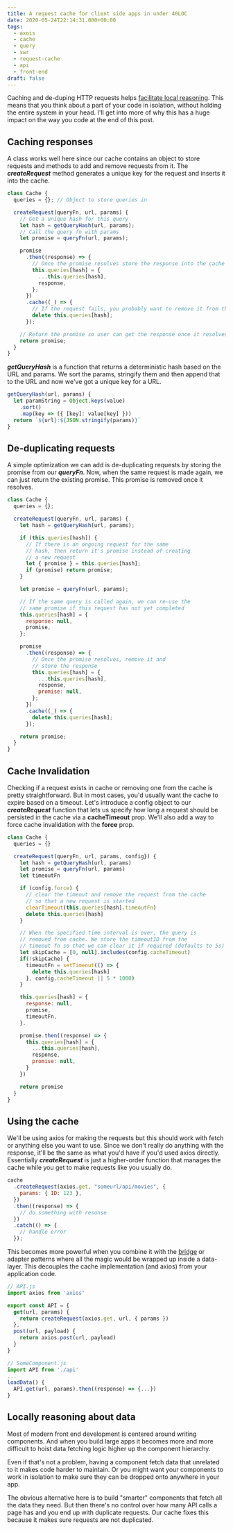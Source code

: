 ```yaml
---
title: A request cache for client side apps in under 40LOC
date: 2020-05-24T22:14:31.000+00:00
tags:
  - axois
  - cache
  - query
  - swr
  - request-cache
  - api
  - front-end
draft: false
---
```


Caching and de-duping HTTP requests helps [facilitate local reasoning](https://sophiebits.com/2020/01/01/fast-maintainable-db-patterns.html "Fast and maintainable patterns for fetching from a database - Sophie Alpert"). This means that you think about a part of your code in isolation, without holding the entire system in your head. I'll get into more of why this has a huge impact on the way you code at the end of this post.

## Caching responses

A class works well here since our cache contains an object to store requests and methods to add and remove requests from it. The **_createRequest_** method generates a unique key for the request and inserts it into the cache.

```javascript
class Cache {
  queries = {}; // Object to store queries in

  createRequest(queryFn, url, params) {
    // Get a unique hash for this query
    let hash = getQueryHash(url, params);
    // Call the query fn with params
    let promise = queryFn(url, params);

    promise
      .then((response) => {
        // Once the promise resolves store the response into the cache
        this.queries[hash] = {
          ...this.queries[hash],
          response,
        };
      })
      .cache((_) => {
        // If the request fails, you probably want to remove it from the cache
        delete this.queries[hash];
      });

    // Return the promise so user can get the response once it resolves
    return promise;
  }
}
```

**_getQueryHash_** is a function that returns a deterministic hash based on the URL and params. We sort the params, stringify them and then append that to the URL and now we've got a unique key for a URL.

```javascript
getQueryHash(url, params) {
  let paramString = Object.keys(value)
    .sort()
    .map(key => ({ [key]: value[key] }))
  return `${url}:${JSON.stringify(params)}`
}
```

## De-duplicating requests

A simple optimization we can add is de-duplicating requests by storing the promise from our **_queryFn_**. Now, when the same request is made again, we can just return the existing promise. This promise is removed once it resolves.

```javascript
class Cache {
  queries = {};

  createRequest(queryFn, url, params) {
    let hash = getQueryHash(url, params);

    if (this.queries[hash]) {
      // If there is an ongoing request for the same
      // hash, then return it's promise instead of creating
      // a new request
      let { promise } = this.queries[hash];
      if (promise) return promise;
    }

    let promise = queryFn(url, params);

    // If the same query is called again, we can re-use the
    // same promise if this request has not yet completed
    this.queries[hash] = {
      response: null,
      promise,
    };

    promise
      .then((response) => {
        // Once the promise resolves, remove it and
        // store the response
        this.queries[hash] = {
          ...this.queries[hash],
          response,
          promise: null,
        };
      })
      .cache((_) => {
        delete this.queries[hash];
      });

    return promise;
  }
}
```

## Cache Invalidation

Checking if a request exists in cache or removing one from the cache is pretty straightforward. But in most cases, you'd usually want the cache to expire based on a timeout. Let's introduce a config object to our **_createRequest_** function that lets us specify how long a request should be persisted in the cache via a **cacheTimeout** prop. We'll also add a way to force cache invalidation with the **force** prop.

```javascript
class Cache {
  queries = {}

  createRequest(queryFn, url, params, config}) {
    let hash = getQueryHash(url, params)
    let promise = queryFn(url, params)
    let timeoutFn

    if (config.force) {
      // clear the timeout and remove the request from the cache
      // so that a new request is started
      clearTimeout(this.queries[hash].timeoutFn)
      delete this.queries[hash]
    }

    // When the specified time interval is over, the query is
    // removed from cache. We store the timeoutID from the
    // timeout fn so that we can clear it if required (defaults to 5s)
    let skipCache = [0, null].includes(config.cacheTimeout)
    if(!skipCache) {
      timeoutFn = setTimeout(() => {
        delete this.queries[hash]
      }, config.cacheTimeout || 5 * 1000)
    }

    this.queries[hash] = {
      response: null,
      promise,
      timeoutFn,
    }.

    promise.then((response) => {
      this.queries[hash] = {
        ...this.queries[hash],
        response,
        promise: null,
      }
    })

    return promise
  }
}
```

## Using the cache

We'll be using axios for making the requests but this should work with fetch or anything else you want to use. Since we don't really do anything with the response, it'll be the same as what you'd have if you'd used axios directly. Essentially **_createRequest_** is just a higher-order function that manages the cache while you get to make requests like you usually do.

```javascript
cache
  .createRequest(axios.get, "someurl/api/movies", {
    params: { ID: 123 },
  })
  .then((response) => {
    // do something with resonse
  })
  .catch(() => {
    // handle error
  });
```

This becomes more powerful when you combine it with the [bridge](https://en.wikipedia.org/wiki/Bridge_pattern) or adapter patterns where all the magic would be wrapped up inside a data-layer. This decouples the cache implementation (and axios) from your application code.

```javascript
// API.js
import axios from 'axios'

export const API = {
  get(url, params) {
    return createRequest(axios.get, url, { params })
  },
  post(url, payload) {
	return axios.post(url, payload)
  }
}

// SomeComponent.js
import API from './api'
...
loadData() {
  API.get(url, params).then((response) => {...})
}
```

## Locally reasoning about data

Most of modern front end development is centered around writing components. And when you build large apps it becomes more and more difficult to hoist data fetching logic higher up the component hierarchy.

Even if that's not a problem, having a component fetch data that unrelated to it makes code harder to maintain. Or you might want your components to work in isolation to make sure they can be dropped onto anywhere in your app.

The obvious alternative here is to build "smarter" components that fetch all the data they need. But then there's no control over how many API calls a page has and you end up with duplicate requests. Our cache fixes this because it makes sure requests are not duplicated.

